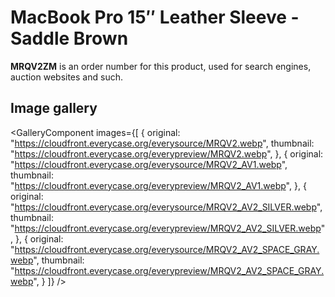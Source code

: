 
# MacBook Pro 15″ Leather Sleeve - Saddle Brown

<Callout type='info' emoji='👉🏻'>**MRQV2ZM** is an order number for this product, used for search engines, auction websites and such.</Callout>

## Image gallery

<GalleryComponent
    images={[
      {
        original: "https://cloudfront.everycase.org/everysource/MRQV2.webp",
        thumbnail: "https://cloudfront.everycase.org/everypreview/MRQV2.webp",
      },
      {
        original: "https://cloudfront.everycase.org/everysource/MRQV2_AV1.webp",
        thumbnail: "https://cloudfront.everycase.org/everypreview/MRQV2_AV1.webp",
      },
      {
        original: "https://cloudfront.everycase.org/everysource/MRQV2_AV2_SILVER.webp",
        thumbnail: "https://cloudfront.everycase.org/everypreview/MRQV2_AV2_SILVER.webp",
      },
      {
        original: "https://cloudfront.everycase.org/everysource/MRQV2_AV2_SPACE_GRAY.webp",
        thumbnail: "https://cloudfront.everycase.org/everypreview/MRQV2_AV2_SPACE_GRAY.webp",
      }
    ]}
  />
